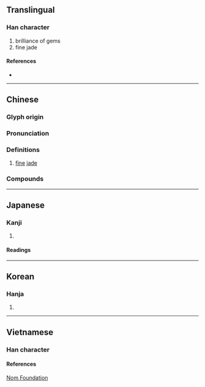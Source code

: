 {{character info}}
==Translingual==

===Han character===
{{Han char|rn=96|rad=玉|as=11|sn=15|four=14114|canj=MGTLM|ids=⿰𤣩堇}}

# brilliance of gems
# fine jade

====References====
* {{Han ref|kx=0740.180|dkj=21187|dj=1150.100|hdz=21133.090|uh=747E|ud=29822|bh=BD40|bd=48448}}

----

==Chinese==
{{zh-forms}}

===Glyph origin===
{{Han etym}}

===Pronunciation===
{{zh-pron
|m=jǐn
|c=gan2
|mc=y
|oc=y
|cat=n
}}

===Definitions===
{{zh-hanzi}}

# [[fine]] [[jade]]

===Compounds===
{{zh-der|懷瑾握瑜|瑾瑜}}

----

==Japanese==

===Kanji===
{{ja-kanji|grade=|rs=玉11}}

# {{rfdef|ja|sort=玉11}}

====Readings====
{{ja-readings
|goon=ごん
|kanon=きん
|kun=
|nanori=}}

----

==Korean==

===Hanja===
{{ko-hanja|hangeul=근|eumhun=}}

# {{rfdef|ko|sort=玉11}}

----

==Vietnamese==

===Han character===
{{vi-readings|rs=玉11
|hanviet=[[cẩn]]-tchvtd;gdhn, [[cấn]]
|nom=
|phienthiet=
}}

====References====
{{reflist}}
[http://nomfoundation.org/common/nom_details.php?codepoint=747E Nom Foundation]